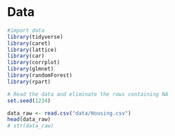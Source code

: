 # Data

```r
#import data
library(tidyverse)
library(caret)
library(lattice)
library(car)
library(corrplot)
library(glmnet)  
library(randomForest)
library(rpart)

# Read the data and eliminate the rows containing NA
set.seed(1234)

data_raw <- read.csv("data/Housing.csv")
head(data_raw)
# str(data_raw)
```

